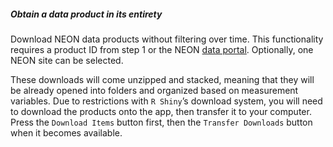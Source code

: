 ##### Obtain a data product in its entirety

Download NEON data products without filtering over time. This functionality requires a product ID from step 1 or the NEON [data portal](http://data.neonscience.org/static/browse.html). Optionally, one NEON site can be selected.

These downloads will come unzipped and stacked, meaning that they will be already opened into folders and organized based on measurement variables. Due to restrictions with `R Shiny`'s download system, you will need to download the products onto the app, then transfer it to your computer. Press the `Download Items` button first, then the `Transfer Downloads` button when it becomes available.